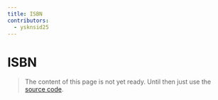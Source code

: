 ```yaml
---
title: ISBN
contributors:
  - ysknsid25
---
```


# ISBN

> The content of this page is not yet ready. Until then just use the [source code](https://github.com/fabian-hiller/valibot/blob/main/library/src/actions/isbn/isbn.ts).